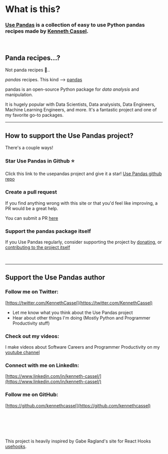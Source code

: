 # What is this?


### [Use Pandas](/) is a collection of easy to use Python pandas recipes made by [Kenneth Cassel](https://twitter.com/KennethCassel).

<br />

## Panda recipes...?

Not panda recipes 🐼..

_pandas_ recipes. This kind --> [pandas](https://pandas.pydata.org/docs/getting_started/overview.html)

pandas is an open-source Python package for _data analysis_ and manipulation.

It is hugely popular with Data Scientists, Data analysists, Data Engineers, Machine Learning Engineers, and more.
It's a fantastic project and one of my favorite go-to packages.

<EmailSignup />

---

## How to support the Use Pandas project?

There's a couple ways!

### Star Use Pandas in Github ⭐️

Click this link to the usepandas project and give it a star! [Use Pandas github repo](https://github.com/kennethcassel/usepandas)

### Create a pull request

If you find anything wrong with this site or that you'd feel like improving, a PR would be a great help.

You can submit a PR [here](https://github.com/kennethcassel/usepandas)

### Support the pandas package itself

If you Use Pandas regularly, consider supporting the project by [donating](https://pandas.pydata.org/donate.html),
or [contributing to the project itself](https://github.com/pandas-dev/pandas)

<br />

---

## Support the Use Pandas author

### Follow me on Twitter:

[https://twitter.com/KennethCassel](https://twitter.com/KennethCassel)

- Let me know what you think about the Use Pandas project
- Hear about other things I'm doing (Mostly Python and Programmer Productivity stuff)

### Check out my videos:

I make videos about Software Careers and Programmer Productivity on my [youtube channel](https://www.youtube.com/channel/UCTSEIV0w0SjNDkt3M3_Jsvw)

### Connect with me on LinkedIn:

[https://www.linkedin.com/in/kenneth-cassel/](https://www.linkedin.com/in/kenneth-cassel/)

### Follow me on GitHub:

[https://github.com/kennethcassel](https://github.com/kennethcassel)

<br />
<br />
<br />
<br />

This project is heavily inspired by Gabe Ragland's site for React Hooks [usehooks](https://www.usehooks.com).
